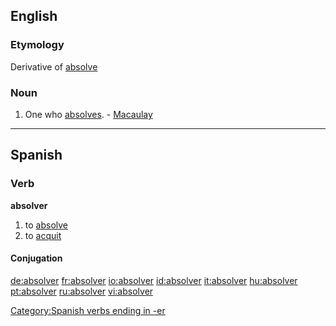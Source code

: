 ==English==

===Etymology===
Derivative of [[absolve]]

===Noun===
{{en-noun}}

#One who [[absolves]]. - [[Macaulay]]

----

==Spanish==
===Verb===
'''absolver'''

# to [[absolve]]
# to [[acquit]]

====Conjugation====
{{es-conj-er (o-ue)|abs|lv|absuelto}}

[[Category:Spanish verbs ending in -er]]

[[de:absolver]]
[[fr:absolver]]
[[io:absolver]]
[[id:absolver]]
[[it:absolver]]
[[hu:absolver]]
[[pt:absolver]]
[[ru:absolver]]
[[vi:absolver]]